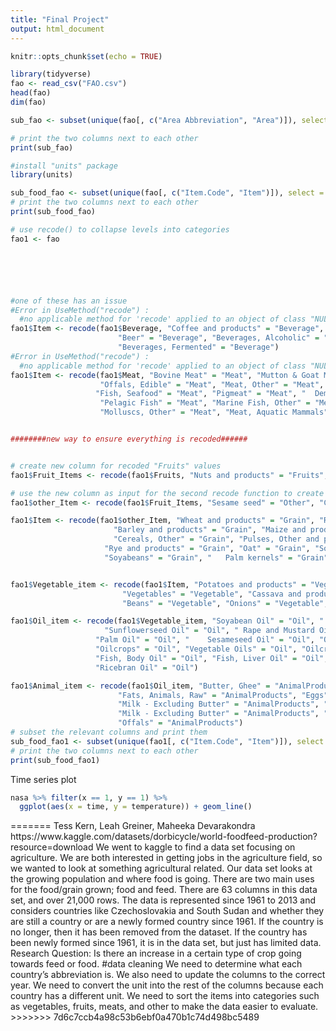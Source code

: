 ```yaml
---
title: "Final Project"
output: html_document
---
```


```r
knitr::opts_chunk$set(echo = TRUE)
```

```r
library(tidyverse)
fao <- read_csv("FAO.csv") 
head(fao)
dim(fao) 
```

```r
sub_fao <- subset(unique(fao[, c("Area Abbreviation", "Area")]), select = c("Area Abbreviation", "Area"))

# print the two columns next to each other
print(sub_fao)
```

```r
#install "units" package
library(units)

```

```r
sub_food_fao <- subset(unique(fao[, c("Item.Code", "Item")]), select = c("Item.Code", "Item"))
# print the two columns next to each other
print(sub_food_fao)

# use recode() to collapse levels into categories
fao1 <- fao






#one of these has an issue
#Error in UseMethod("recode") : 
  #no applicable method for 'recode' applied to an object of class "NULL"
fao1$Item <- recode(fao1$Beverage, "Coffee and products" = "Beverage", "Tea (including mate)" = "Beverage", "Wine" = "Beverage", 
                        "Beer" = "Beverage", "Beverages, Alcoholic" = "Beverage", "Alcoholic Beverages" = "Beverage",
                        "Beverages, Fermented" = "Beverage")
#Error in UseMethod("recode") : 
  #no applicable method for 'recode' applied to an object of class "NULL"
fao1$Item <- recode(fao1$Meat, "Bovine Meat" = "Meat", "Mutton & Goat Meat" = "Meat", "Poultry Meat" = "Meat", 
                    "Offals, Edible" = "Meat", "Meat, Other" = "Meat", "Freshwater Fish" = "Meat", "Meat" = "Meat", 
                   "Fish, Seafood" = "Meat", "Pigmeat" = "Meat", "	Demersal Fish" = "Meat",
                    "Pelagic Fish" = "Meat", "Marine Fish, Other" = "Meat", "Crustaceans" = "Meat", "Cephalopods" = "Meat", 
                    "Molluscs, Other" = "Meat", "Meat, Aquatic Mammals" = "Meat")


########new way to ensure everything is recoded######


# create new column for recoded "Fruits" values
fao1$Fruit_Items <- recode(fao1$Fruits, "Nuts and products" = "Fruits", "Coconuts - Incl Copra" = "Fruits", "Olives (including preserved)" = "Fruits", "Tomatoes and products" = "Fruits", "Oranges, Mandarines" = "Fruits", "Citrus, Other" = "Fruits", "Bananas" = "Fruits", "Apples and products" = "Fruits", "Pineapples and products" = "Fruits", "Dates" = "Fruits", "Grapes and products (excl wine)" = "Fruits", "Fruits, Other" = "Fruits", "Treenuts" = "Fruits", "Fruits - Excluding Wine" = "Fruits", "Groundnuts (Shelled Eq)" = "Fruits", "Lemons, Limes and products" = "Fruits", "Grapefruit and products" = "Fruits", "Plantains" = "Fruits", "Pimento" = "Fruits")

# use the new column as input for the second recode function to create the "Other" category
fao1$other_Item <- recode(fao1$Fruit_Items, "Sesame seed" = "Other", "Cocoa Beans and products" = "Other", "Pepper" = "Other", "Spices, Other" = "Other", "Sugar cane" = "Other", "Sugar beet" = "Other", "Sugar (Raw Equivalent)" = "Other", "Sweeteners, Other" = "Other", "Honey" = "Other", "Infant food" = "Other", "Cereals - Excluding Beer" = "Other", "Starchy Roots" = "Other", "Sugar Crops" = "Other", "Sugar & Sweeteners" = "Other", "Stimulants" = "Other", "Spices" = "Other", "Miscellaneous" = "Other", "Roots, Other" = "Other", "Rape and Mustardseed" = "Other", "Aquatic Animals, Others" = "Other", "Aquatic Plants" = "Other", "Aquatic Products, Other" = "Other", "Cloves" = "Other", "Sugar non-centrifugal" = "Other")

fao1$Item <- recode(fao1$other_Item, "Wheat and products" = "Grain", "Rice (Milled Equivalent)" = "Grain",
                       "Barley and products" = "Grain", "Maize and products" = "Grain", "	Millet and products" = "Grain", 
                       "Cereals, Other" = "Grain", "Pulses, Other and products" = "Grain", "Pulses" = "Grain", 
                     "Rye and products" = "Grain", "Oat" = "Grain", "Sorghum and products" = "Grain", "Peas" = "Grain", 
                     "Soyabeans" = "Grain", "	Palm kernels" = "Grain", "Sunflower seed" = "Grain", "Cottonseed" = "Grain")


fao1$Vegetable_item <- recode(fao1$Item, "Potatoes and products" = "Vegetable", "Vegetables, Other" = "Vegetable", 
                         "Vegetables" = "Vegetable", "Cassava and products" = "Vegetable", "Sweet potatoes" = "Vegetable", 
                         "Beans" = "Vegetable", "Onions" = "Vegetable", "Yams" = "Vegetable")

fao1$Oil_item <- recode(fao1$Vegetable_item, "Soyabean Oil" = "Oil", "	Groundnut Oil" = "Oil", 
                     "Sunflowerseed Oil" = "Oil", "	Rape and Mustard Oil" = "Oil", "Cottonseed Oil" = "Oil", 
                   "Palm Oil" = "Oil", "	Sesameseed Oil" = "Oil", "Olive Oil" = "Oil", "Oilcrops Oil, Other" = "Oil", 
                   "Oilcrops" = "Oil", "Vegetable Oils" = "Oil", "Oilcrops, Other" = "Oil", "Maize Germ Oil" = "Oil",
                   "Fish, Body Oil" = "Oil", "Fish, Liver Oil" = "Oil", "Coconut Oil" = "Oil", "Palmkernel Oil" = "Oil", 
                   "Ricebran Oil" = "Oil")

fao1$Animal_item <- recode(fao1$Oil_item, "Butter, Ghee" = "AnimalProducts", "Cream" = "AnimalProducts", 
                        "Fats, Animals, Raw" = "AnimalProducts", "Eggs" = "AnimalProducts", 
                        "Milk - Excluding Butter" = "AnimalProducts", "Eggs" = "AnimalProducts", 
                        "Milk - Excluding Butter" = "AnimalProducts", "Animal fats" = "AnimalProducts", 
                        "Offals" = "AnimalProducts")
# subset the relevant columns and print them
sub_food_fao1 <- subset(unique(fao1[, c("Item.Code", "Item")]), select = c("Item.Code", "Item"))
# print the two columns next to each other
print(sub_food_fao1)

```
Time series plot
```r
nasa %>% filter(x == 1, y == 1) %>%
  ggplot(aes(x = time, y = temperature)) + geom_line()
```












=======
Tess Kern, Leah Greiner, Maheeka Devarakondra
https://www.kaggle.com/datasets/dorbicycle/world-foodfeed-production?resource=download
We went to kaggle to find a data set focusing on agriculture. We are both interested in getting jobs in the agriculture field, so we wanted to look at something agricultural related. Our data set looks at the growing population and where food is going. There are two main uses for the food/grain grown; food and feed. There are 63 columns in this data set, and over 21,000 rows. The data is represented since 1961 to 2013 and considers countries like Czechoslovakia and South Sudan and whether they are still a country or are a newly formed country since 1961. If the country is no longer, then it has been removed from the dataset. If the country has been newly formed since 1961, it is in the data set, but just has limited data. 
Research Question: Is there an increase in a certain type of crop going towards feed or food.
#data cleaning
We need to determine what each country's abbreviation is. We also need to update the columns to the correct year. We need to convert the unit into the rest of the columns because each country has a different unit. We need to sort the items into categories such as vegetables, fruits, meats, and other to make the data easier to evaluate.
>>>>>>> 7d6c7ccb4a98c53b6ebf0a470b1c74d498bc5489
